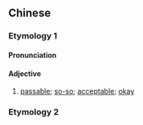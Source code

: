 ==Chinese==
{{zh-forms}}

===Etymology 1===

====Pronunciation====
{{zh-pron
|m=shànghǎo
|c=soeng6 hou2
|cat=a
}}

====Adjective====
{{zh-adj}}

# [[passable]]; [[so-so]]; [[acceptable]]; [[okay]]

===Etymology 2===
{{zh-see|上好|v|best}}